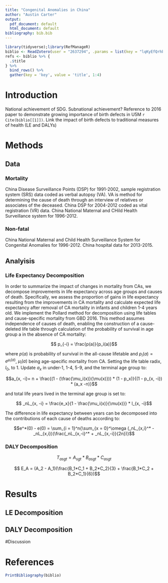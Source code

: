 ```yaml
---
title: "Congenital Anomalies in China"
author: "Austin Carter"
output:
  pdf_document: default
  html_document: default
bibliography: bib.bib
---
```


```r
library(tidyverse);library(RefManageR)
biblio <- ReadZotero(user = "2637294", .params = list(key = "lqKyEfQrhb2G0hCMgSNpbvb6", collection = "M2XM3SCA"), delete.file = F)
refs <- biblio %>% {
  .$title
} %>%
  bind_rows() %>%
  gather(key = 'key', value = 'title', 1:4)
```

# Introduction

National achievement of SDG. Subnational achievement? Reference to 2016 paper to demonstrate growing importance of birth defects in U5M `r Cite(biblio[[1]])`. Link the impact of birth defects to traditional measures of health (LE and DALYs)

# Methods

## Data

### Mortality

China Disease Surveillance Points (DSP) for 1991-2002, sample registration system (SRS) data coded as verbal autopsy (VA). VA is method for determining the cause of death through an interview of relatives or associates of the deceased. China DSP for 2004-2012 coded as vital registration (VR) data. China National Maternal and CHild Health Surveillance system for 1996-2012.

### Non-fatal

China National Maternal and Child Health Surveillance System for Congenital Anomalies for 1996-2012. China hospital data for 2013-2015.

## Analyisis

### Life Expectancy Decomposition
In order to summarize the impact of changes in mortality from CAs, we decompose improvements in life expectancy across age groups and causes of death. Specifically, we assess the proportion of gains in life expectancy resulting from the improvements in CA mortality and calculate expected life expectancy after removal of CA mortality in infants and children 1-4 years old. We implement the Pollard method for decomposition using life tables and cause-specific mortality from GBD 2016. This method assumes independence of causes of death, enabling the construction of a cause-deleted life table through calculation of the probability of survival in age group a in the absence of CA mortality:

$$ p_{-i} = \frac{p(a)}{p_i(a)}$$

where $p(a)$ is probability of survival in the all-cause lifetable and $p_i (a)= e^{\mu_i (a)}$, $\mu_i(a)$ being age-specific mortality from CA. Setting the life table radix, $l_0$, to 1. Update $a_x$ in under-1, 1-4, 5-9, and the terminal age group to:

$$a_{x, -i}= n + \frac{(1 - (\frac{\mu_i(x)}{\mu(x)})) * (1 - p_x)}{(1 - p_{x, -i}) * (a_x -n)}$$

and total life years lived in the terminal age group is set to:

$$ _nL_{x, -i} = \frac{e_x}{1 - \frac{\mu_i(x)}{\mu(x)}} * l_{x, -i}$$ 

The difference in life expectancy between years can be decomposed into the contributions of each cause of deaths according to:

$$e^*(0) - e(0) = \sum_{i = 1}^n{\sum_{x = 0}^\omega (_nL_{x,i}^* - _nL_{x,i})(\frac{_nL_{x,-i}^* + _nL_{x,-i}}{2n})}$$

### DALY Decomposition

$$ T_{asgt} = A_{sgt} * B_{asgt} * C_{asgt}$$

$$ E_A = (A_2 - A_1)(\frac{B_1*C_1 + B_2*C_2}{3} + \frac{B_1*C_2 + B_2*C_1}{6})$$

# Results

## LE Decomposition

## DALY Decomposition

#Discussion

# References

```r
PrintBibliography(biblio)
```
